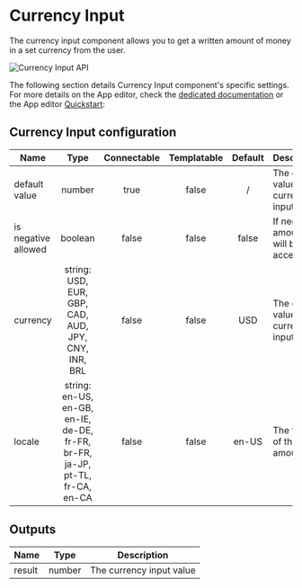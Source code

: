 
# Currency Input

The currency input component allows you to get a written amount of money in a set currency from the user.

![Currency Input API](../../assets/apps/4_app_component_library/currency.png.webp)

The following section details Currency Input component's specific settings. For more details on the App editor, check the [dedicated documentation](../0_app_editor/index.mdx) or the App editor [Quickstart](../../getting_started/7_apps_quickstart/index.mdx):

<div className="grid grid-cols-2 gap-6 mb-4">
	<DocCard
		color="orange"
		title="App editor Documentation"
		description="The app editor is a low-code builder to create custom User Interfaces with a mix of drag-and-drop and code."
		href="/docs/apps/app_editor"
	/>
	<DocCard
		color="orange"
		title="Apps quickstart"
		description="Learn how to build your first app in a matter of minutes."
		href="/docs/getting_started/apps_quickstart"
	/>
</div>

## Currency Input configuration

| Name                |                                     Type                                     | Connectable | Templatable | Default | Description                              |
| ------------------- | :--------------------------------------------------------------------------: | :---------: | :---------: | :-----: | ---------------------------------------- |
| default value       |                                    number                                    |    true     |    false    |    /    | The default value of the currency input. |
| is negative allowed |                                   boolean                                    |    false    |    false    |  false  | If negative amounts will be accepted.    |
| currency            |             string: USD, EUR, GBP, CAD, AUD, JPY, CNY, INR, BRL              |    false    |    false    |   USD   | The default value of the currency input. |
| locale              | string: en-US, en-GB, en-IE, de-DE, fr-FR, br-FR, ja-JP, pt-TL, fr-CA, en-CA |    false    |    false    |  en-US  | The format of the amount.                |

## Outputs

| Name   |  Type  | Description              |
| ------ | :----: | ------------------------ |
| result | number | The currency input value |
